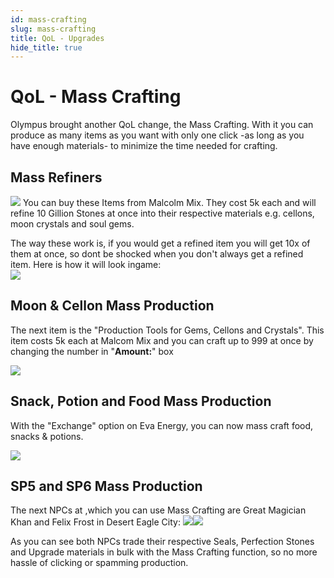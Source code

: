 ```yaml
---
id: mass-crafting
slug: mass-crafting
title: QoL - Upgrades
hide_title: true
---
```


# QoL - Mass Crafting

Olympus brought another QoL change, the Mass Crafting. With it you can produce as many items as you want with only one click -as long as you have enough materials- to minimize the time needed for crafting.

## Mass Refiners
![](https://i.imgur.com/St44MPS.png)
You can buy these Items from Malcolm Mix. They cost 5k each and will refine 10 Gillion Stones at once into their respective materials e.g. cellons, moon crystals and soul gems.

The way these work is, if you would get a refined item you will get 10x of them at once, so dont be shocked when you don't always get a refined item.
Here is how it will look ingame:  
![](https://i.imgur.com/fCylLM8.png)

## Moon & Cellon Mass Production
The next item is the "Production Tools for Gems, Cellons and Crystals". This item costs 5k each at Malcom Mix and you can craft up to 999 at once by changing the number in "**Amount:**" box  

![](https://i.imgur.com/2q1kBNX.png)

## Snack, Potion and Food Mass Production
With the "Exchange" option on Eva Energy, you can now mass craft food, snacks & potions.

![](https://i.imgur.com/t5vR9lM.png)

## SP5 and SP6 Mass Production
The next NPCs at ,which you can use Mass Crafting are Great Magician Khan and Felix Frost in Desert Eagle City:
![](https://i.imgur.com/ASLejHj.png)![](https://i.imgur.com/sUtPAKw.png)

As you can see both NPCs trade their respective Seals, Perfection Stones and Upgrade materials in bulk with the Mass Crafting function, so no more hassle of clicking or spamming production.
